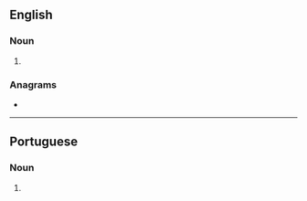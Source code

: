 {{also|Pingos}}
==English==

===Noun===
{{head|en|noun plural form}}

# {{plural of|pingo|lang=en}}

===Anagrams===
* {{anagrams|en|Gipson|Spingo|posing}}

----

==Portuguese==

===Noun===
{{head|pt|noun plural form}}

# {{plural of|pingo|lang=pt}}